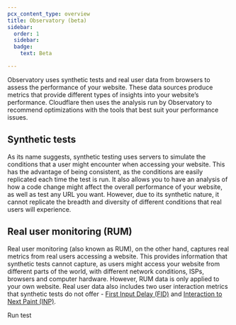 ```yaml
---
pcx_content_type: overview
title: Observatory (beta)
sidebar:
  order: 1
  sidebar:
  badge:
    text: Beta

---
```



Observatory uses synthetic tests and real user data from browsers to assess the performance of your website. These data sources produce metrics that provide different types of insights into your website’s performance. Cloudflare then uses the analysis run by Observatory to recommend optimizations with the tools that best suit your performance issues.

## Synthetic tests

As its name suggests, synthetic testing uses servers to simulate the conditions that a user might encounter when accessing your website. This has the advantage of being consistent, as the conditions are easily replicated each time the test is run. It also allows you to have an analysis of how a code change might affect the overall performance of your website, as well as test any URL you want. However, due to its synthetic nature, it cannot replicate the breadth and diversity of different conditions that real users will experience.

## Real user monitoring (RUM)

Real user monitoring (also known as RUM), on the other hand, captures real metrics from real users accessing a website. This provides information that synthetic tests cannot capture, as users might access your website from different parts of the world, with different network conditions, ISPs, browsers and computer hardware. However, RUM data is only applied to your own website. Real user data also includes two user interaction metrics that synthetic tests do not offer - [First Input Delay (FID)](https://web.dev/fid/) and [Interaction to Next Paint (INP)](https://web.dev/inp/).

 <LinkButton variant="primary" href="/speed/speed-test/run-speed-test/">Run test</LinkButton>
